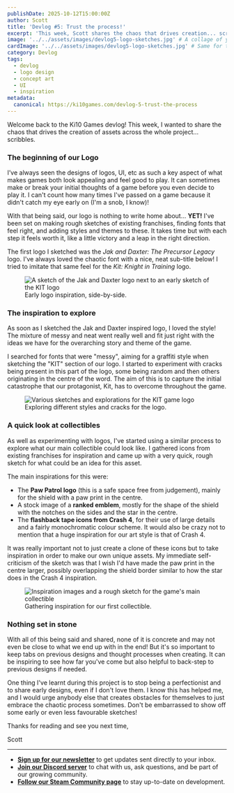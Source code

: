 ```yaml
---
publishDate: 2025-10-12T15:00:00Z
author: Scott
title: 'Devlog #5: Trust the process!'
excerpt: 'This week, Scott shares the chaos that drives creation... scribbles! A sneak peek into the design process for the KIT logo and our very first collectible.'
image: '../../assets/images/devlog5-logo-sketches.jpg' # A collage of your logo sketches would be great here
cardImage: '../../assets/images/devlog5-logo-sketches.jpg' # Same for the card
category: Devlog
tags:
  - devlog
  - logo design
  - concept art
  - UI
  - inspiration
metadata:
  canonical: https://ki10games.com/devlog-5-trust-the-process
---
```



Welcome back to the Ki10 Games devlog! This week, I wanted to share the chaos that drives the creation of assets across the whole project... scribbles.

### **The beginning of our Logo**

I’ve always seen the designs of logos, UI, etc as such a key aspect of what makes games both look appealing and feel good to play. It can sometimes make or break your initial thoughts of a game before you even decide to play it. I can't count how many times I've passed on a game because it didn't catch my eye early on (I'm a snob, I know)!

With that being said, our logo is nothing to write home about... **YET!** I've been set on making rough sketches of existing franchises, finding fonts that feel right, and adding styles and themes to these. It takes time but with each step it feels worth it, like a little victory and a leap in the right direction.

The first logo I sketched was the _Jak and Daxter: The Precursor Legacy_ logo. I've always loved the chaotic font with a nice, neat sub-title below! I tried to imitate that same feel for the _Kit: Knight in Training_ logo.

<figure class="flex flex-col items-center">
  <Image
    src={jakAndKitLogo}
    alt="A sketch of the Jak and Daxter logo next to an early sketch of the KIT logo"
    class="max-w-full rounded-md"
  />
  <figcaption class="mt-2 text-center text-sm italic text-gray-500 dark:text-gray-400">
    Early logo inspiration, side-by-side.
  </figcaption>
</figure>

### **The inspiration to explore**

As soon as I sketched the Jak and Daxter inspired logo, I loved the style! The mixture of messy and neat went really well and fit just right with the ideas we have for the overarching story and theme of the game.

I searched for fonts that were "messy", aiming for a graffiti style when sketching the "KIT" section of our logo. I started to experiment with cracks being present in this part of the logo, some being random and then others originating in the centre of the word. The aim of this is to capture the initial catastrophe that our protagonist, Kit, has to overcome throughout the game.

<figure class="flex flex-col items-center">
  <Image
    src={logoSketches}
    alt="Various sketches and explorations for the KIT game logo"
    class="max-w-full rounded-md"
  />
  <figcaption class="mt-2 text-center text-sm italic text-gray-500 dark:text-gray-400">
    Exploring different styles and cracks for the logo.
  </figcaption>
</figure>

### **A quick look at collectibles**

As well as experimenting with logos, I've started using a similar process to explore what our main collectible could look like. I gathered icons from existing franchises for inspiration and came up with a very quick, rough sketch for what could be an idea for this asset.

The main inspirations for this were:

- The **Paw Patrol logo** (this is a safe space free from judgement), mainly for the shield with a paw print in the centre.
- A stock image of a **ranked emblem**, mostly for the shape of the shield with the notches on the sides and the star in the centre.
- The **flashback tape icons from Crash 4**, for their use of large details and a fairly monochromatic colour scheme. It would also be crazy not to mention that a huge inspiration for our art style is that of Crash 4.

It was really important not to just create a clone of these icons but to take inspiration in order to make our own unique assets. My immediate self-criticism of the sketch was that I wish I'd have made the paw print in the centre larger, possibly overlapping the shield border similar to how the star does in the Crash 4 inspiration.

<figure class="flex flex-col items-center">
  <Image
    src={collectibleSketches}
    alt="Inspiration images and a rough sketch for the game's main collectible"
    class="max-w-full rounded-md"
  />
  <figcaption class="mt-2 text-center text-sm italic text-gray-500 dark:text-gray-400">
    Gathering inspiration for our first collectible.
  </figcaption>
</figure>

### **Nothing set in stone**

With all of this being said and shared, none of it is concrete and may not even be close to what we end up with in the end! But it's so important to keep tabs on previous designs and thought processes when creating. It can be inspiring to see how far you've come but also helpful to back-step to previous designs if needed.

One thing I've learnt during this project is to stop being a perfectionist and to share early designs, even if I don't love them. I know this has helped me, and I would urge anybody else that creates obstacles for themselves to just embrace the chaotic process sometimes. Don't be embarrassed to show off some early or even less favourable sketches!

Thanks for reading and see you next time,

Scott

---

- **[Sign up for our newsletter](/contact)** to get updates sent directly to your inbox.
- **[Join our Discord server](https://discord.gg/NqtVzsmj3A)** to chat with us, ask questions, and be part of our growing community.
- **[Follow our Steam Community page](https://steamcommunity.com/groups/Ki10Games)** to stay up-to-date on development.
